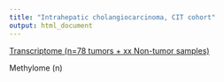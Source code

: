 ```yaml
---
title: "Intrahepatic cholangiocarcinoma, CIT cohort"
output: html_document
---
```



[Transcriptome (n=78 tumors + xx Non-tumor samples)](icc_cit_exp.html)

Methylome (n)